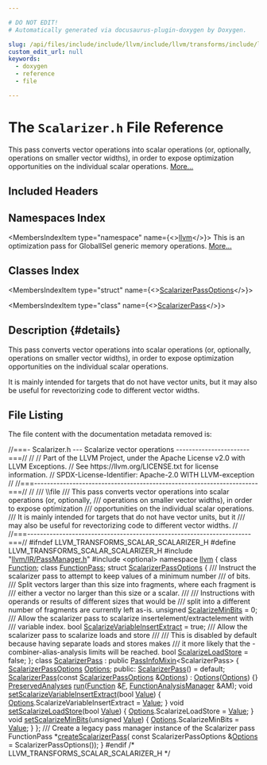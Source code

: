 ```yaml
---

# DO NOT EDIT!
# Automatically generated via docusaurus-plugin-doxygen by Doxygen.

slug: /api/files/include/include/llvm/include/llvm/transforms/include/llvm/transforms/scalar/scalarizer-h
custom_edit_url: null
keywords:
  - doxygen
  - reference
  - file

---
```





# The `Scalarizer.h` File Reference

<DoxygenPage pluginConfig={pluginConfig}>

This pass converts vector operations into scalar operations (or, optionally, operations on smaller vector widths), in order to expose optimization opportunities on the individual scalar operations. <a href="#details">More...</a>

## Included Headers

<IncludesList>
<IncludesListItem
  filePath="llvm/IR/PassManager.h"
  permalink="/docs/api/files/include/include/llvm/include/llvm/ir/passmanager-h"
  isLocal="true" />
<IncludesListItem
  filePath="optional"
  permalink=""
  isLocal="false" />
</IncludesList>

## Namespaces Index

<MembersIndex>

<MembersIndexItem
  type="namespace"
  name={<><a href="/docs/api/namespaces/llvm">llvm</a></>}>
This is an optimization pass for GlobalISel generic memory operations. <a href="/docs/api/namespaces/llvm/#details">More...</a>
</MembersIndexItem>

</MembersIndex>

## Classes Index

<MembersIndex>

<MembersIndexItem
  type="struct"
  name={<><a href="/docs/api/structs/llvm/scalarizerpassoptions">ScalarizerPassOptions</a></>}>
</MembersIndexItem>

<MembersIndexItem
  type="class"
  name={<><a href="/docs/api/classes/llvm/scalarizerpass">ScalarizerPass</a></>}>
</MembersIndexItem>

</MembersIndex>

## Description {#details}

This pass converts vector operations into scalar operations (or, optionally, operations on smaller vector widths), in order to expose optimization opportunities on the individual scalar operations.

It is mainly intended for targets that do not have vector units, but it may also be useful for revectorizing code to different vector widths.

## File Listing

The file content with the documentation metadata removed is:

<ProgramListing>

<Link id="l00001" /><CodeLine lineNumber="1"><Highlight kind="comment">//===- Scalarizer.h --- Scalarize vector operations -----------------------===//</Highlight><Highlight kind="normal"></Highlight></CodeLine>
<Link id="l00002" /><CodeLine lineNumber="2"><Highlight kind="normal"></Highlight><Highlight kind="comment">//</Highlight><Highlight kind="normal"></Highlight></CodeLine>
<Link id="l00003" /><CodeLine lineNumber="3"><Highlight kind="normal"></Highlight><Highlight kind="comment">// Part of the LLVM Project, under the Apache License v2.0 with LLVM Exceptions.</Highlight><Highlight kind="normal"></Highlight></CodeLine>
<Link id="l00004" /><CodeLine lineNumber="4"><Highlight kind="normal"></Highlight><Highlight kind="comment">// See https://llvm.org/LICENSE.txt for license information.</Highlight><Highlight kind="normal"></Highlight></CodeLine>
<Link id="l00005" /><CodeLine lineNumber="5"><Highlight kind="normal"></Highlight><Highlight kind="comment">// SPDX-License-Identifier: Apache-2.0 WITH LLVM-exception</Highlight><Highlight kind="normal"></Highlight></CodeLine>
<Link id="l00006" /><CodeLine lineNumber="6"><Highlight kind="normal"></Highlight><Highlight kind="comment">//</Highlight><Highlight kind="normal"></Highlight></CodeLine>
<Link id="l00007" /><CodeLine lineNumber="7"><Highlight kind="normal"></Highlight><Highlight kind="comment">//===----------------------------------------------------------------------===//</Highlight><Highlight kind="normal"></Highlight></CodeLine>
<Link id="l00008" /><CodeLine lineNumber="8"><Highlight kind="normal"></Highlight><Highlight kind="comment">//</Highlight><Highlight kind="comment"></Highlight></CodeLine>
<Link id="l00009" /><CodeLine lineNumber="9"><Highlight kind="comment">/// \\file</Highlight></CodeLine>
<Link id="l00010" /><CodeLine lineNumber="10"><Highlight kind="comment">/// This pass converts vector operations into scalar operations (or, optionally,</Highlight></CodeLine>
<Link id="l00011" /><CodeLine lineNumber="11"><Highlight kind="comment">/// operations on smaller vector widths), in order to expose optimization</Highlight></CodeLine>
<Link id="l00012" /><CodeLine lineNumber="12"><Highlight kind="comment">/// opportunities on the individual scalar operations.</Highlight></CodeLine>
<Link id="l00013" /><CodeLine lineNumber="13"><Highlight kind="comment">/// It is mainly intended for targets that do not have vector units, but it</Highlight></CodeLine>
<Link id="l00014" /><CodeLine lineNumber="14"><Highlight kind="comment">/// may also be useful for revectorizing code to different vector widths.</Highlight><Highlight kind="normal"></Highlight></CodeLine>
<Link id="l00015" /><CodeLine lineNumber="15"><Highlight kind="normal"></Highlight><Highlight kind="comment">//</Highlight><Highlight kind="normal"></Highlight></CodeLine>
<Link id="l00016" /><CodeLine lineNumber="16"><Highlight kind="normal"></Highlight><Highlight kind="comment">//===----------------------------------------------------------------------===//</Highlight><Highlight kind="normal"></Highlight></CodeLine>
<Link id="l00017" /><CodeLine lineNumber="17"><Highlight kind="normal"></Highlight></CodeLine>
<Link id="l00018" /><CodeLine lineNumber="18"><Highlight kind="normal"></Highlight><Highlight kind="preprocessor">#ifndef LLVM&#95;TRANSFORMS&#95;SCALAR&#95;SCALARIZER&#95;H</Highlight><Highlight kind="normal"></Highlight></CodeLine>
<Link id="l00019" /><CodeLine lineNumber="19"><Highlight kind="normal"></Highlight><Highlight kind="preprocessor">#define LLVM&#95;TRANSFORMS&#95;SCALAR&#95;SCALARIZER&#95;H</Highlight><Highlight kind="normal"></Highlight></CodeLine>
<Link id="l00020" /><CodeLine lineNumber="20"><Highlight kind="normal"></Highlight></CodeLine>
<Link id="l00021" /><CodeLine lineNumber="21"><Highlight kind="normal"></Highlight><Highlight kind="preprocessor">#include &quot;<a href="/docs/api/files/include/include/llvm/include/llvm/ir/passmanager-h">llvm/IR/PassManager.h</a>&quot;</Highlight><Highlight kind="normal"></Highlight></CodeLine>
<Link id="l00022" /><CodeLine lineNumber="22"><Highlight kind="normal"></Highlight><Highlight kind="preprocessor">#include &lt;optional&gt;</Highlight><Highlight kind="normal"></Highlight></CodeLine>
<Link id="l00023" /><CodeLine lineNumber="23"><Highlight kind="normal"></Highlight></CodeLine>
<Link id="l00024" /><CodeLine lineNumber="24"><Highlight kind="normal"></Highlight><Highlight kind="keyword">namespace </Highlight><Highlight kind="normal"><a href="/docs/api/namespaces/llvm">llvm</a> &#123;</Highlight></CodeLine>
<Link id="l00025" /><CodeLine lineNumber="25"><Highlight kind="normal"></Highlight></CodeLine>
<Link id="l00026" /><CodeLine lineNumber="26"><Highlight kind="normal"></Highlight><Highlight kind="keyword">class </Highlight><Highlight kind="normal"><a href="/docs/api/classes/llvm/function">Function</a>;</Highlight></CodeLine>
<Link id="l00027" /><CodeLine lineNumber="27"><Highlight kind="normal"></Highlight><Highlight kind="keyword">class </Highlight><Highlight kind="normal"><a href="/docs/api/classes/llvm/functionpass">FunctionPass</a>;</Highlight></CodeLine>
<Link id="l00028" /><CodeLine lineNumber="28"><Highlight kind="normal"></Highlight></CodeLine>
<Link id="l00029" /><CodeLine lineNumber="29" lineLink="/docs/api/structs/llvm/scalarizerpassoptions"><Highlight kind="normal"></Highlight><Highlight kind="keyword">struct </Highlight><Highlight kind="normal"><a href="/docs/api/structs/llvm/scalarizerpassoptions">ScalarizerPassOptions</a> &#123;</Highlight><Highlight kind="comment"></Highlight></CodeLine>
<Link id="l00030" /><CodeLine lineNumber="30"><Highlight kind="comment">  /// Instruct the scalarizer pass to attempt to keep values of a minimum number</Highlight></CodeLine>
<Link id="l00031" /><CodeLine lineNumber="31"><Highlight kind="comment">  /// of bits.</Highlight><Highlight kind="normal"></Highlight></CodeLine>
<Link id="l00032" /><CodeLine lineNumber="32"><Highlight kind="normal"></Highlight><Highlight kind="comment"></Highlight></CodeLine>
<Link id="l00033" /><CodeLine lineNumber="33"><Highlight kind="comment">  /// Split vectors larger than this size into fragments, where each fragment is</Highlight></CodeLine>
<Link id="l00034" /><CodeLine lineNumber="34"><Highlight kind="comment">  /// either a vector no larger than this size or a scalar.</Highlight></CodeLine>
<Link id="l00035" /><CodeLine lineNumber="35"><Highlight kind="comment">  ///</Highlight></CodeLine>
<Link id="l00036" /><CodeLine lineNumber="36"><Highlight kind="comment">  /// Instructions with operands or results of different sizes that would be</Highlight></CodeLine>
<Link id="l00037" /><CodeLine lineNumber="37"><Highlight kind="comment">  /// split into a different number of fragments are currently left as-is.</Highlight><Highlight kind="normal"></Highlight></CodeLine>
<Link id="l00038" /><CodeLine lineNumber="38" lineLink="/docs/api/structs/llvm/scalarizerpassoptions/#a85071425f6006c3a95d13f46fb6f762b"><Highlight kind="normal">  </Highlight><Highlight kind="keywordtype">unsigned</Highlight><Highlight kind="normal"> <a href="/docs/api/structs/llvm/scalarizerpassoptions/#a85071425f6006c3a95d13f46fb6f762b">ScalarizeMinBits</a> = 0;</Highlight></CodeLine>
<Link id="l00039" /><CodeLine lineNumber="39"><Highlight kind="normal"></Highlight><Highlight kind="comment"></Highlight></CodeLine>
<Link id="l00040" /><CodeLine lineNumber="40"><Highlight kind="comment">  /// Allow the scalarizer pass to scalarize insertelement/extractelement with</Highlight></CodeLine>
<Link id="l00041" /><CodeLine lineNumber="41"><Highlight kind="comment">  /// variable index.</Highlight><Highlight kind="normal"></Highlight></CodeLine>
<Link id="l00042" /><CodeLine lineNumber="42" lineLink="/docs/api/structs/llvm/scalarizerpassoptions/#afbe7d64467d2813441304eb8989b4e8f"><Highlight kind="normal">  </Highlight><Highlight kind="keywordtype">bool</Highlight><Highlight kind="normal"> <a href="/docs/api/structs/llvm/scalarizerpassoptions/#afbe7d64467d2813441304eb8989b4e8f">ScalarizeVariableInsertExtract</a> = </Highlight><Highlight kind="keyword">true</Highlight><Highlight kind="normal">;</Highlight></CodeLine>
<Link id="l00043" /><CodeLine lineNumber="43"><Highlight kind="normal"></Highlight><Highlight kind="comment"></Highlight></CodeLine>
<Link id="l00044" /><CodeLine lineNumber="44"><Highlight kind="comment">  /// Allow the scalarizer pass to scalarize loads and store</Highlight></CodeLine>
<Link id="l00045" /><CodeLine lineNumber="45"><Highlight kind="comment">  ///</Highlight></CodeLine>
<Link id="l00046" /><CodeLine lineNumber="46"><Highlight kind="comment">  /// This is disabled by default because having separate loads and stores makes</Highlight></CodeLine>
<Link id="l00047" /><CodeLine lineNumber="47"><Highlight kind="comment">  /// it more likely that the -combiner-alias-analysis limits will be reached.</Highlight><Highlight kind="normal"></Highlight></CodeLine>
<Link id="l00048" /><CodeLine lineNumber="48" lineLink="/docs/api/structs/llvm/scalarizerpassoptions/#a2c426bfd7bd7c6fd835516dc4b3d5616"><Highlight kind="normal">  </Highlight><Highlight kind="keywordtype">bool</Highlight><Highlight kind="normal"> <a href="/docs/api/structs/llvm/scalarizerpassoptions/#a2c426bfd7bd7c6fd835516dc4b3d5616">ScalarizeLoadStore</a> = </Highlight><Highlight kind="keyword">false</Highlight><Highlight kind="normal">;</Highlight></CodeLine>
<Link id="l00049" /><CodeLine lineNumber="49"><Highlight kind="normal">&#125;;</Highlight></CodeLine>
<Link id="l00050" /><CodeLine lineNumber="50"><Highlight kind="normal"></Highlight></CodeLine>
<Link id="l00051" /><CodeLine lineNumber="51" lineLink="/docs/api/classes/llvm/scalarizerpass"><Highlight kind="normal"></Highlight><Highlight kind="keyword">class </Highlight><Highlight kind="normal"><a href="/docs/api/classes/llvm/scalarizerpass/#a792a33b1add003b0dd8dfd1d244425c2">ScalarizerPass</a> : </Highlight><Highlight kind="keyword">public</Highlight><Highlight kind="normal"> <a href="/docs/api/structs/llvm/passinfomixin">PassInfoMixin</a>&lt;ScalarizerPass&gt; &#123;</Highlight></CodeLine>
<Link id="l00052" /><CodeLine lineNumber="52"><Highlight kind="normal">  <a href="/docs/api/structs/llvm/scalarizerpassoptions">ScalarizerPassOptions</a> <a href="/docs/api/files/lib/lib/debuginfo/lib/debuginfo/logicalview/lib/debuginfo/logicalview/core/lvoptions-cpp/#ab4088b7a11f3cbc38ac16a6e9c72494e">Options</a>;</Highlight></CodeLine>
<Link id="l00053" /><CodeLine lineNumber="53"><Highlight kind="normal"></Highlight></CodeLine>
<Link id="l00054" /><CodeLine lineNumber="54"><Highlight kind="normal"></Highlight><Highlight kind="keyword">public</Highlight><Highlight kind="normal">:</Highlight></CodeLine>
<Link id="l00055" /><CodeLine lineNumber="55" lineLink="/docs/api/classes/llvm/scalarizerpass/#a792a33b1add003b0dd8dfd1d244425c2"><Highlight kind="normal">  <a href="/docs/api/classes/llvm/scalarizerpass/#a792a33b1add003b0dd8dfd1d244425c2">ScalarizerPass</a>() = </Highlight><Highlight kind="keywordflow">default</Highlight><Highlight kind="normal">;</Highlight></CodeLine>
<Link id="l00056" /><CodeLine lineNumber="56" lineLink="/docs/api/classes/llvm/scalarizerpass/#a2d8b5f571124377ae9d8da7ccb6474cd"><Highlight kind="normal">  <a href="/docs/api/classes/llvm/scalarizerpass/#a2d8b5f571124377ae9d8da7ccb6474cd">ScalarizerPass</a>(</Highlight><Highlight kind="keyword">const</Highlight><Highlight kind="normal"> <a href="/docs/api/structs/llvm/scalarizerpassoptions">ScalarizerPassOptions</a> &amp;<a href="/docs/api/files/lib/lib/debuginfo/lib/debuginfo/logicalview/lib/debuginfo/logicalview/core/lvoptions-cpp/#ab4088b7a11f3cbc38ac16a6e9c72494e">Options</a>) : <a href="/docs/api/files/lib/lib/debuginfo/lib/debuginfo/logicalview/lib/debuginfo/logicalview/core/lvoptions-cpp/#ab4088b7a11f3cbc38ac16a6e9c72494e">Options</a>(<a href="/docs/api/files/lib/lib/debuginfo/lib/debuginfo/logicalview/lib/debuginfo/logicalview/core/lvoptions-cpp/#ab4088b7a11f3cbc38ac16a6e9c72494e">Options</a>) &#123;&#125;</Highlight></CodeLine>
<Link id="l00057" /><CodeLine lineNumber="57"><Highlight kind="normal"></Highlight></CodeLine>
<Link id="l00058" /><CodeLine lineNumber="58"><Highlight kind="normal">  <a href="/docs/api/classes/llvm/preservedanalyses">PreservedAnalyses</a> <a href="/docs/api/classes/llvm/scalarizerpass/#a250da10ea723b93bcd9f52cd0bca4d7e">run</a>(<a href="/docs/api/classes/llvm/function">Function</a> &amp;<a href="/docs/api/files/lib/lib/support/md5-cpp/#a96d73bbd7af15cb1fc38c3f4a3bd82e9">F</a>, <a href="/docs/api/namespaces/llvm/#adce09a5a0de0e3177eb00e932734af2f">FunctionAnalysisManager</a> &amp;AM);</Highlight></CodeLine>
<Link id="l00059" /><CodeLine lineNumber="59"><Highlight kind="normal"></Highlight></CodeLine>
<Link id="l00060" /><CodeLine lineNumber="60" lineLink="/docs/api/classes/llvm/scalarizerpass/#a9fbecfab579dddbf9bd069833c60273f"><Highlight kind="normal">  </Highlight><Highlight kind="keywordtype">void</Highlight><Highlight kind="normal"> <a href="/docs/api/classes/llvm/scalarizerpass/#a9fbecfab579dddbf9bd069833c60273f">setScalarizeVariableInsertExtract</a>(</Highlight><Highlight kind="keywordtype">bool</Highlight><Highlight kind="normal"> <a href="/docs/api/classes/llvm/value">Value</a>) &#123;</Highlight></CodeLine>
<Link id="l00061" /><CodeLine lineNumber="61"><Highlight kind="normal">    <a href="/docs/api/files/lib/lib/debuginfo/lib/debuginfo/logicalview/lib/debuginfo/logicalview/core/lvoptions-cpp/#ab4088b7a11f3cbc38ac16a6e9c72494e">Options</a>.ScalarizeVariableInsertExtract = <a href="/docs/api/classes/llvm/value">Value</a>;</Highlight></CodeLine>
<Link id="l00062" /><CodeLine lineNumber="62"><Highlight kind="normal">  &#125;</Highlight></CodeLine>
<Link id="l00063" /><CodeLine lineNumber="63" lineLink="/docs/api/classes/llvm/scalarizerpass/#a7ff29caf2a0fd7ad81ae0e98efd59787"><Highlight kind="normal">  </Highlight><Highlight kind="keywordtype">void</Highlight><Highlight kind="normal"> <a href="/docs/api/classes/llvm/scalarizerpass/#a7ff29caf2a0fd7ad81ae0e98efd59787">setScalarizeLoadStore</a>(</Highlight><Highlight kind="keywordtype">bool</Highlight><Highlight kind="normal"> <a href="/docs/api/classes/llvm/value">Value</a>) &#123; <a href="/docs/api/files/lib/lib/debuginfo/lib/debuginfo/logicalview/lib/debuginfo/logicalview/core/lvoptions-cpp/#ab4088b7a11f3cbc38ac16a6e9c72494e">Options</a>.ScalarizeLoadStore = <a href="/docs/api/classes/llvm/value">Value</a>; &#125;</Highlight></CodeLine>
<Link id="l00064" /><CodeLine lineNumber="64" lineLink="/docs/api/classes/llvm/scalarizerpass/#ae1913ec286ce8bce414541fa752119c7"><Highlight kind="normal">  </Highlight><Highlight kind="keywordtype">void</Highlight><Highlight kind="normal"> <a href="/docs/api/classes/llvm/scalarizerpass/#ae1913ec286ce8bce414541fa752119c7">setScalarizeMinBits</a>(</Highlight><Highlight kind="keywordtype">unsigned</Highlight><Highlight kind="normal"> <a href="/docs/api/classes/llvm/value">Value</a>) &#123; <a href="/docs/api/files/lib/lib/debuginfo/lib/debuginfo/logicalview/lib/debuginfo/logicalview/core/lvoptions-cpp/#ab4088b7a11f3cbc38ac16a6e9c72494e">Options</a>.ScalarizeMinBits = <a href="/docs/api/classes/llvm/value">Value</a>; &#125;</Highlight></CodeLine>
<Link id="l00065" /><CodeLine lineNumber="65"><Highlight kind="normal">&#125;;</Highlight></CodeLine>
<Link id="l00066" /><CodeLine lineNumber="66"><Highlight kind="normal"></Highlight><Highlight kind="comment"></Highlight></CodeLine>
<Link id="l00067" /><CodeLine lineNumber="67"><Highlight kind="comment">/// Create a legacy pass manager instance of the Scalarizer pass</Highlight><Highlight kind="normal"></Highlight></CodeLine>
<Link id="l00068" /><CodeLine lineNumber="68"><Highlight kind="normal">FunctionPass &#42;<a href="/docs/api/namespaces/llvm/#ab89a78d687ee0188640f6034e17a4064">createScalarizerPass</a>(</Highlight></CodeLine>
<Link id="l00069" /><CodeLine lineNumber="69"><Highlight kind="normal">    </Highlight><Highlight kind="keyword">const</Highlight><Highlight kind="normal"> ScalarizerPassOptions &amp;<a href="/docs/api/files/lib/lib/debuginfo/lib/debuginfo/logicalview/lib/debuginfo/logicalview/core/lvoptions-cpp/#ab4088b7a11f3cbc38ac16a6e9c72494e">Options</a> = ScalarizerPassOptions());</Highlight></CodeLine>
<Link id="l00070" /><CodeLine lineNumber="70"><Highlight kind="normal">&#125;</Highlight></CodeLine>
<Link id="l00071" /><CodeLine lineNumber="71"><Highlight kind="normal"></Highlight></CodeLine>
<Link id="l00072" /><CodeLine lineNumber="72"><Highlight kind="normal"></Highlight><Highlight kind="preprocessor">#endif </Highlight><Highlight kind="comment">/&#42; LLVM&#95;TRANSFORMS&#95;SCALAR&#95;SCALARIZER&#95;H &#42;/</Highlight><Highlight kind="preprocessor"></Highlight></CodeLine>

</ProgramListing>

</DoxygenPage>
